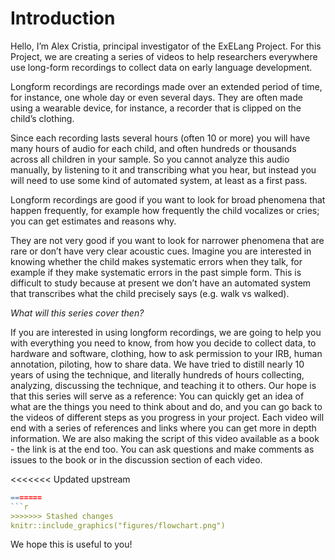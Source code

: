 # Introduction {-}

Hello, I'm Alex Cristia, principal investigator of the ExELang Project. For this Project, we are creating a series of videos to help researchers everywhere use long-form recordings to collect data on early language development.

Longform recordings are recordings made over an extended period of time, for instance, one whole day or even several days. 
They are often made using a wearable device, for instance, a recorder that is clipped on the child's clothing.

Since each recording lasts several hours (often 10 or more) you will have many hours of audio for each child, and often hundreds or thousands across all children in your sample. So you cannot analyze this audio manually, by listening to it and transcribing what you hear, but instead you will need to use some kind of automated system, at least as a first pass. 

Longform recordings are good if you want to look for broad phenomena that happen frequently, for example how frequently the child vocalizes or cries; you can get estimates and reasons why. 

They are not very good if you want to look for narrower phenomena that are rare or don’t have very clear acoustic cues. Imagine you are interested in knowing whether the child makes systematic errors when they talk, for example if they make systematic errors in the past simple form. This is difficult to study because at present we don’t have an automated system that transcribes what the child precisely says (e.g. walk vs walked).


*What will this series cover then?* 

If you are interested in using longform recordings, we are going to help you with everything you need to know, from how you decide to collect data, to hardware and software, clothing, how to ask permission to your IRB, human annotation, piloting, how to share data. 
We have tried to distill nearly 10 years of using the technique, and literally hundreds of hours collecting, analyzing, discussing the technique, and teaching it to others. Our hope is that this series will serve as a reference: You can quickly get an idea of what are the things you need to think about and do, and you can go back to the videos of different steps as you progress in your project. Each video will end with a series of references and links where you can get more in depth information. We are also making the script of this video available as a book - the link is at the end too. You can ask questions and make comments as issues to the book or in the discussion section of each video. 



<<<<<<< Updated upstream
```r
=======
```r
>>>>>>> Stashed changes
knitr::include_graphics("figures/flowchart.png")
```


We hope this is useful to you! 
